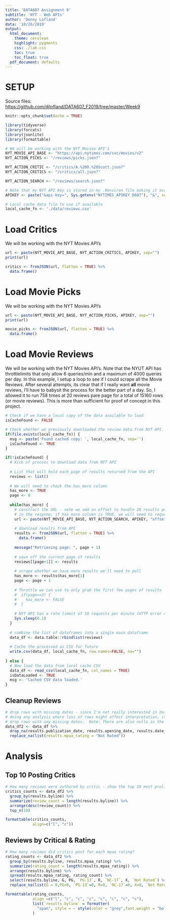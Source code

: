 ```yaml
---
title: 'DATA607 Assignment 9'
subtitle: 'NYT - Web APIs'
author: 'Donny Lofland'
data: '10/26/2019'
output:
  html_document:
    theme: cerulean
    highlight: pygments
    css: ./lab.css
    toc: true
    toc_float: true
  pdf_document: defaults
---
```


# SETUP

Source files: [https://github.com/djlofland/DATA607_F2019/tree/master/Week9](https://github.com/djlofland/DATA607_F2019/tree/master/Week9)

```r
knitr::opts_chunk$set(echo = TRUE)

library(tidyverse)
library(forcats)
library(jsonlite)
library(formattable)

# We will be working with the NYT Movies API's
NYT_MOVIE_API_BASE <- "https://api.nytimes.com/svc/movies/v2"
NYT_ACTION_PICKS <- "/reviews/picks.json?"

NYT_ACTION_CRITIC <- "/critics/A.%20O.%20Scott.json?"
NYT_ACTION_CRITICS <- "/critics/all.json?"

NYT_ACTION_SEARCH <- "/reviews/search.json?"

# Note that my NYT API Key is stored in my .Renviron file making it available as an envioronmental variable in any projects.
APIKEY <- paste("&api-key=", Sys.getenv("NYTIMES_APIKEY_D607"), "&", sep="")

# Local cache data file to use if available
local_cache_fn <- './data/reviews.csv'
```

# Load Critics

We will be working with the NYT Movies API's

```r
url <- paste(NYT_MOVIE_API_BASE, NYT_ACTION_CRITICS, APIKEY, sep="")
print(url)

critics <- fromJSON(url, flatten = TRUE) %>% 
  data.frame() 
```

# Load Movie Picks

We will be working with the NYT Movies API's

```r
url <- paste(NYT_MOVIE_API_BASE, NYT_ACTION_PICKS, APIKEY, sep="")
print(url)

movie_picks <- fromJSON(url, flatten = TRUE) %>% 
  data.frame() 
```

# Load Movie Reviews

We will be working with the NYT Movies API's.  Note that the NYUT API has throttlelimits that only allow 6 queries/min and a maximum of 4000 queries per day.  In this example, I setup a loop to see if I could scrape all the Movie Reviews.  After several attempts, its clear that if I really want **all** movie reviews, I'll have to babysit the process for the better part of a day.  So, I allowed it to run 
758 times at 20 reviews pare page for a total of 15160 rows (or movie reviews).  This is more than sufficient for proof of concept in this project.

```r
# Check if we have a local copy of the data available to load
isCacheFound <- FALSE

# Check whether we previously downloaded the review data from NYT API.  If found, we will used the cached copy.  If not found, then we'll kick off job to pull the data from NYT (note: this takes a while)
if(file.exists(local_cache_fn)) {
  msg <- paste('Found cached copy: ', local_cache_fn, sep='')
  isCacheFound <- TRUE
}

if(!isCacheFound) {
  # Kick of process to download data from NYT API
  
  # List that will hold each page of results returned from the API
  reviews <- list()
  
  # We will need to check the has_more column 
  has_more <- TRUE
  page <- 0
    
  while(has_more) {
    # construct the URL - note we add an offset to handle 20 results per page
    # in the respone, if has_more column is TRUE, we will need to request the next page
    url <- paste(NYT_MOVIE_API_BASE, NYT_ACTION_SEARCH, APIKEY, "offset=", page*20, sep="")
    
    # download results from API
    results <- fromJSON(url, flatten = TRUE) %>% 
      data.frame() 
    
    message("Retrieving page: ", page + 1)
    
    # save off the current page of results
    reviews[[page+1]] <- results
    
    # scrape whether we have more results we'll need to pull
    has_more <- results$has_more[1]
    page <- page + 1
    
    # Throttle we can use to only grab the first few pages of results
    #  if(page==3) {
    #    has_more <- FALSE
    #  }
    
    # NYT API has a rate limmit of 10 requests per minute (HTTP error 429 if this is exceeded)
    Sys.sleep(6.1)
  }
  
  # combine the list of dataframes into a single main dataframe
  data_df <- data.table::rbindlist(reviews) 
  
  # Cache the processed as CSV for future
  write.csv(data_df, local_cache_fn, row.names=FALSE, na="")
  
} else {
  # Now load the data from local cache CSV
  data_df <- read_csv(local_cache_fn, col_names = TRUE)
  isDataLoaded <- TRUE
  msg <- 'Cached CSV data loaded.'
}
```

## Cleanup Reviews  

```r
# drop rows with missing dates - since I'm not really interested in dates and am not
# doing any analysis where loss of rows might affect interpretation, it's safe to just
# drop rows with any missing dates.  Note: There are also nulls in the rating column for movies that didn't receive an official mpaa rating letter.  For these, I'll replace nulls with 'not rated'
data_df2 <- data_df %>% 
  drop_na(results.publication_date, results.opening_date, results.date_updated) %>%
  replace_na(list(results.mpaa_rating = "Not Rated"))

```

# Analysis

## Top 10 Posting Critics  

```r
# How many reviews were authored by critic - show the top 10 most prolific
critics_counts <- data_df2 %>%
  group_by(results.byline) %>%
  summarize(review_count = length(results.byline)) %>%
  arrange(desc(review_count)) %>%
  top_n(10)

formattable(critics_counts,
            align=c("l", "c"))
```

## Reviews by Critical & Rating  

```r
# How many reviews did critics post for each mpaa rating?
rating_counts <- data_df2 %>%
  group_by(results.byline, results.mpaa_rating) %>%
  summarize(rating_count = length(results.mpaa_rating)) %>%
  arrange(results.byline) %>%
  spread(results.mpaa_rating, rating_count) %>%
  select(results.byline, G, PG, `PG-13`, R, `NC-17`, X, `Not Rated`) %>%
  replace_na(list(G = 0,PG=0, `PG-13`=0, R=0, `NC-17`=0, X=0, `Not Rated`=0))

formattable(rating_counts,
            align =c("l", "c", "c", "c", "c", "c", "c", "c"), 
            list(`results.byline` = formatter(
              "span", style = ~ style(color = "grey",font.weight = "bold")))
            )
```
